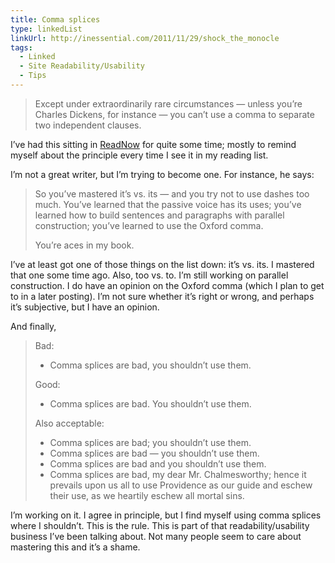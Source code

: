```yaml
---
title: Comma splices
type: linkedList
linkUrl: http://inessential.com/2011/11/29/shock_the_monocle
tags:
  - Linked
  - Site Readability/Usability
  - Tips
---
```


> Except under extraordinarily rare circumstances — unless you’re Charles Dickens, for instance — you can’t use a comma to separate two independent clauses.

I’ve had this sitting in [ReadNow](http://mischneider.net/readnowapp/) for quite some time; mostly to remind myself about the principle every time I see it in my reading list.

I’m not a great writer, but I’m trying to become one. For instance, he says:

> So you’ve mastered it’s vs. its — and you try not to use dashes too much. You’ve learned that the passive voice has its uses; you’ve learned how to build sentences and paragraphs with parallel construction; you’ve learned to use the Oxford comma.
> 
> You’re aces in my book.

I’ve at least got one of those things on the list down: it’s vs. its. I mastered that one some time ago. Also, too vs. to. I’m still working on parallel construction. I do have an opinion on the Oxford comma (which I plan to get to in a later posting). I’m not sure whether it’s right or wrong, and perhaps it’s subjective, but I have an opinion.

And finally,

> Bad:
> 
> -   Comma splices are bad, you shouldn’t use them.
> 
> Good:
> 
> -   Comma splices are bad. You shouldn’t use them.
> 
> Also acceptable:
> 
> -   Comma splices are bad; you shouldn’t use them.
> -   Comma splices are bad — you shouldn’t use them.
> -   Comma splices are bad and you shouldn’t use them.
> -   Comma splices are bad, my dear Mr. Chalmesworthy; hence it prevails upon us all to use Providence as our guide and eschew their use, as we heartily eschew all mortal sins.

I’m working on it. I agree in principle, but I find myself using comma splices where I shouldn’t. This is the rule. This is part of that readability/usability business I’ve been talking about. Not many people seem to care about mastering this and it’s a shame.
